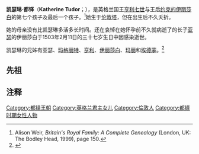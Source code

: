 {{Infobox royalty
| name = 凯瑟琳·都铎
| house = [[都铎王朝|都铎王朝]]
| father          = [[亨利七世_(英格兰)|亨利七世]]
| mother          = [[约克的伊丽莎白_(英格兰王后)|约克的伊丽莎白]]
| birth_date = {{Birth date|1503|2|2|df=yes}}
| birth_place = [[大伦敦|大伦敦]][[伦敦塔|伦敦塔]]
| death_date = {{Death date|1503|2|10|df=yes}}
}}
'''凯瑟琳·都铎'''（'''Katherine Tudor'''；{{bd|1503年|2月2日|1503年|2月10日|catIdx=C}}），是英格兰国王[[亨利七世_(英格兰)|亨利七世]]与王后[[约克的伊丽莎白_(英格兰王后)|约克的伊丽莎白]]的第七个孩子及最后一个孩子。<ref>Alison Weir, ''Britain's Royal Family: A Complete Genealogy'' (London, UK: The Bodley Head, 1999), page 150.</ref>她生于[[伦敦塔|伦敦塔]]，但在出生后不久夭折。

她的母亲没有比凯瑟琳多活多长时间。还在哀悼在她怀孕前不久就病逝了的长子[[亚瑟·都铎|亚瑟]]的伊丽莎白于1503年2月11日的三十七岁生日中因感染逝世。

凯瑟琳的兄姊有亚瑟、[[玛格丽特·都铎|玛格丽特]]、[[亨利八世|亨利]]、[[伊丽莎白·都铎_(1492–1495)|伊丽莎白]]、[[玛丽·都铎_(法国王后)|玛丽]]和[[埃德蒙·都铎_(萨默塞特公爵)|埃德蒙]]。<ref>{{Cite web |url=http://www.englishmonarchs.co.uk/tudor_11.htm |title=Elizabeth of York and her family |accessdate=2014-03-22 |archive-date=2013-05-11 |archive-url=https://web.archive.org/web/20130511165542/http://www.englishmonarchs.co.uk/tudor_11.htm |dead-url=yes }}</ref>

== 先祖 ==
{{Ahnentafel top|先祖}}<center>
{{ahnentafel-compact5
| style = font-size: 85%;
|boxstyle_1=background-color: #ddf;
|boxstyle_2=background-color: #fdd;
|boxstyle_3=background-color: #ffc;
|boxstyle_4=background-color: #dfd;
|boxstyle_5=background-color: #9fe;
|1='''凯瑟琳·都铎'''
|2='''父：'''英格兰国王[[亨利七世_(英格兰)|亨利七世]]
|3='''母：'''英格兰王后[[约克的伊丽莎白_(英格兰王后)|伊丽莎白]]
|4='''祖父：'''{{le|里士满伯爵|Earl of Richmond}}[[埃德蒙·都铎，第一代里士满伯爵|埃德蒙·都铎]]
|5='''祖母：'''伯爵夫人[[里奇蒙和德比伯爵夫人玛格丽特·博福特|玛格丽特·博福特]]
|6='''外祖父：'''英格兰国王[[爱德华四世|爱德华四世]]
|7='''外祖母：'''英格兰王后[[伊丽莎白·伍德维尔|伊丽莎白·伍德维尔]]
|8='''曾祖父：'''[[欧文·都铎|欧文·都铎]]
|9='''曾祖母：'''英格兰王后[[凯瑟琳_(瓦卢瓦)|凯瑟琳]]
|10='''外曾祖父：'''[[萨默塞特公爵|萨默塞特公爵]][[第一代萨默塞特公爵约翰·博福特|约翰·博福特]]
|11='''外曾祖母：'''公爵夫人{{le|玛格丽特·比彻姆 (博尚)|Margaret Beauchamp of Bletso|玛格丽特·比彻姆}}
|12='''外曾祖父：'''第三代[[约克公爵|约克公爵]][[第三代约克公爵理查·金雀花|理查·金雀花]]
|13='''外曾祖母：'''公爵夫人{{le|塞西莉·内维尔，约克公爵夫人|Cecily Neville, Duchess of York|塞西莉·内维尔}}
|14='''外曾祖父：'''{{le|里弗斯伯爵|Earl Rivers}}{{le|理查德·伍德维尔，第一代里弗斯伯爵|Richard Woodville, 1st Earl Rivers|理查德·伍德维尔}}
|15='''外曾祖母：'''伯爵夫人[[卢森堡的杰奎塔|杰奎塔]]
|16='''高祖父：'''{{le|梅雷迪思·都铎|Maredudd ap Tudur}}
|17='''高祖母：'''[[玛格丽特，大卫之女|玛格丽特，大卫之女]]
|18='''外高祖父：'''法国国王[[查理六世_(法兰西)|查理六世]]
|19='''外高祖母：'''法国王后[[巴伐利亚的伊莎贝拉|伊莎贝拉]]
|20='''外高祖父：'''{{le|萨默塞特伯爵|Earl of Somerset}}{{le|约翰·博福特，第一代萨默塞特伯爵|John Beaufort, 1st Earl of Somerset|约翰·博福特}}
|21='''外高祖母：'''伯爵夫人{{le|玛格丽特·荷兰，克拉伦斯公爵夫人|Margaret Holland, Duchess of Clarence|玛格丽特·荷兰}}
|22='''外高祖父：'''第三代博尚{{le|比彻姆男爵|Baron Beauchamp}}约翰·比彻姆
|23='''外高祖母：'''伊迪丝·斯特顿
|24='''外高祖父：'''第三代[[剑桥伯爵|剑桥伯爵]][[科尼斯伯勒的理查，第三代劍橋伯爵|理查]]
|25='''外高祖母：'''伯爵夫人[[安妮·莫蒂默|安妮·莫蒂默]]
|26='''外高祖父：'''第一代{{le|威斯特摩兰伯爵|Earl of Westmorland}}{{le|拉尔夫·内维尔，第一代威斯特摩兰伯爵|Ralph de Neville, 1st Earl of Westmorland|拉尔夫·内维尔}}
|27='''外高祖母：'''伯爵夫人{{le|琼·博福特，威斯特摩兰伯爵夫人|Joan Beaufort, Countess of Westmorland|琼·博福特}}
|28='''外高祖父：'''[[理查德·伍德维尔|理查德·伍德维尔]]
|29='''外高祖母：'''[[伊丽莎白·博都尔盖特|伊丽莎白·博都尔盖特]]
|30='''外高祖父：'''{{le|圣波尔伯爵|Counts of Saint-Pol}}{{le|彼得一世，圣波尔伯爵|Peter of Luxembourg, Count of Saint-Pol|彼得一世}}
|31='''外高祖母：'''伯爵夫人{{le|玛格丽特·德尔瓦尔佐|Margherita del Balzo}}
}}</center>
{{ahnentafel bottom}}

== 注释 ==
{{Reflist}}

{{DEFAULTSORT:Tudor, Katherine}}
[[Category:都铎王朝|Category:都铎王朝]]
[[Category:英格兰君主女儿|Category:英格兰君主女儿]]
[[Category:倫敦人|Category:倫敦人]]
[[Category:都铎时期女性人物|Category:都铎时期女性人物]]